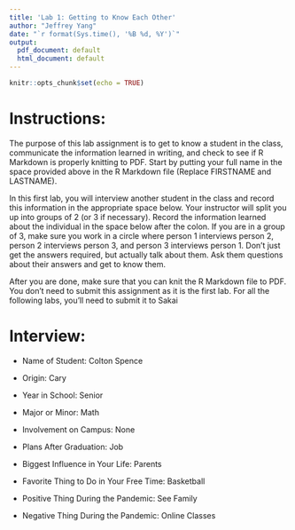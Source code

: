 ---
title: 'Lab 1: Getting to Know Each Other'
author: "Jeffrey Yang"
date: "`r format(Sys.time(), '%B %d, %Y')`"
output:
  pdf_document: default
  html_document: default
---

```{r setup, include=FALSE}
knitr::opts_chunk$set(echo = TRUE)
```

# Instructions:

The purpose of this lab assignment is to get to know a student in the class, communicate the information learned in writing, and check to see if R Markdown is properly knitting to PDF. Start by putting your full name in the space provided above in the R Markdown file (Replace FIRSTNAME and LASTNAME).

In this first lab, you will interview another student in the class and record this information in the appropriate space below. Your instructor will split you up into groups of 2 (or 3 if necessary). Record the information learned about the individual in the space below after the colon. If you are in a group of 3, make sure you work in a circle where person 1 interviews person 2, person 2 interviews person 3, and person 3 interviews person 1. Don't just get the answers required, but actually talk about them. Ask them questions about their answers and get to know them.

After you are done, make sure that you can knit the R Markdown file to PDF. You don't need to submit this assignment as it is the first lab. For all the following labs, you'll need to submit it to Sakai

# Interview:

- Name of Student: Colton Spence

- Origin: Cary

- Year in School: Senior

- Major or Minor: Math 

- Involvement on Campus: None

- Plans After Graduation: Job

- Biggest Influence in Your Life: Parents

- Favorite Thing to Do in Your Free Time: Basketball

- Positive Thing During the Pandemic: See Family

- Negative Thing During the Pandemic: Online Classes

